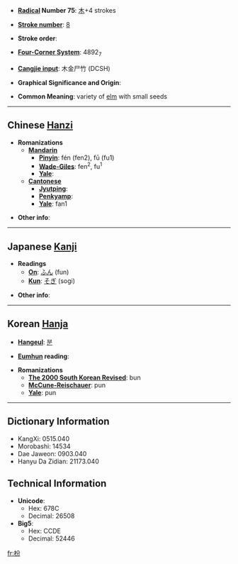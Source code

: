 * '''[[Wiktionary:Chinese radical index| Radical]] Number 75''': [[Wiktionary:Chinese radical index 木|木]]+4 strokes

* '''[[Wiktionary:Chinese total strokes index|Stroke number]]''': [[Wiktionary:Chinese total strokes index 8|8]]

* '''Stroke order''': 

* '''[[Wiktionary:Chinese four corner index|Four-Corner System]]''': 4892<sub>7</sub>

* '''[[Wiktionary:Chinese Cangjie index|Cangjie input]]''': 木金尸竹 (DCSH)

* '''Graphical Significance and Origin''': 

* '''Common Meaning''': variety of [[elm]] with small seeds

----

== Chinese [[Hanzi]] ==

* '''Romanizations'''
** '''[[Mandarin]]'''
*** '''[[Pinyin]]''': fén (fen2), fū (fu1)
*** '''[[Wade-Giles]]''': fen<sup>2</sup>, fu<sup>1</sup>
*** '''[[Yale]]''': 
** '''[[Cantonese]]'''
*** '''[[Jyutping]]''':
*** '''[[Penkyamp]]''': 
*** '''[[Yale]]''': fan1

* '''Other info''': 

----

== Japanese [[Kanji]] ==

* '''Readings'''
** '''[[On]]''': [[ふん]] (fun)
** '''[[Kun]]''': [[そぎ]] (sogi)

* '''Other info''':  

----

== Korean [[Hanja]] ==

* '''[[Hangeul]]''': [[분]]

* '''[[Eumhun]] reading''': 

* '''Romanizations'''
** '''[[The 2000 South Korean Revised Romanization|The 2000 South Korean Revised]]''': bun
** '''[[McCune-Reischauer]]''': pun
** '''[[Yale]]''': pun

----

== Dictionary Information ==

* KangXi: 0515.040
* Morobashi: 14534
* Dae Jaweon: 0903.040
* Hanyu Da Zidian: 21173.040

== Technical Information ==

* '''Unicode''':
** Hex: 678C
** Decimal: 26508
* '''Big5''':
** Hex: CCDE
** Decimal: 52446

[[fr:枌]]
